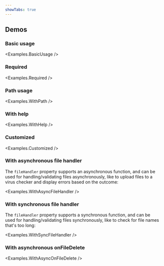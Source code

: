 ```yaml
---
showTabs: true
---
```



## Demos

### Basic usage

<Examples.BasicUsage />

### Required

<Examples.Required />

### Path usage

<Examples.WithPath />

### With help

<Examples.WithHelp />

### Customized

<Examples.Customized />

### With asynchronous file handler

The `fileHandler` property supports an asynchronous function, and can be used for handling/validating files asynchronously, like to upload files to a virus checker and display errors based on the outcome:

<Examples.WithAsyncFileHandler />

### With synchronous file handler

The `fileHandler` property supports a synchronous function, and can be used for handling/validating files synchronously, like to check for file names that's too long:

<Examples.WithSyncFileHandler />

### With asynchronous onFileDelete

<Examples.WithAsyncOnFileDelete />
